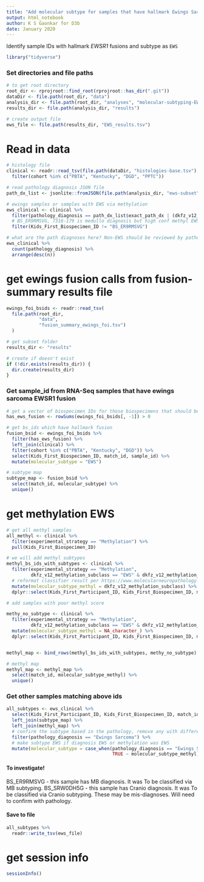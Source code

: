 ```yaml
---
title: "Add molecular subtype for samples that have hallmark Ewings Sarcoma fusions"
output: html_notebook
author: K S Gaonkar for D3b
date: January 2020
---
```


Identify sample IDs with hallmark _EWSR1_ fusions and subtype as `EWS` 

```r
library("tidyverse")
```

### Set directories and file paths

```r
# to get root directory
root_dir <- rprojroot::find_root(rprojroot::has_dir(".git"))
dataDir <- file.path(root_dir, "data")
analysis_dir <- file.path(root_dir, "analyses", "molecular-subtyping-EWS")
results_dir <- file.path(analysis_dir, "results")

# create output file
ews_file <- file.path(results_dir, "EWS_results.tsv")
```

# Read in data
```r
# histology file
clinical <- readr::read_tsv(file.path(dataDir, "histologies-base.tsv"), guess_max = 100000) %>%
  filter(cohort %in% c("PBTA", "Kentucky", "DGD", "PPTC"))

# read pathology diagnosis JSON file 
path_dx_list <- jsonlite::fromJSON(file.path(analysis_dir, "ews-subset", "EWS_subtyping_path_dx_strings.json"))

# ewings samples or samples with EWS via methylation
ews_clinical <- clinical %>%
  filter(pathology_diagnosis == path_dx_list$exact_path_dx | (dkfz_v12_methylation_subclass == "EWS" & dkfz_v12_methylation_subclass_score >= 0.8))  %>%
  # BS_ER9RMSVG, 7316-179 is medullo diagnosis but high conf methyl EWS, so needs inspection.   # Leave out of here for now
  filter(Kids_First_Biospecimen_ID != "BS_ER9RMSVG")

# what are the path diagnoses here? Non-EWS should be reviewed by pathology
ews_clinical %>%
  count(pathology_diagnosis) %>%
  arrange(desc(n))


```

# get ewings fusion calls from fusion-summary results file
```r
ewings_foi_bsids <- readr::read_tsv(
  file.path(root_dir, 
            "data", 
            "fusion_summary_ewings_foi.tsv")
  ) 

# get subset folder
results_dir <- "results"

# create if doesn't exist
if (!dir.exists(results_dir)) {
  dir.create(results_dir)
}
```

### Get sample_id from RNA-Seq samples that have ewings sarcoma EWSR1 fusion

```r
# get a vector of biospecimen IDs for those biospecimens that should be subtyped
has_ews_fusion <- rowSums(ewings_foi_bsids[, -1]) > 0

# get bs_ids which have hallmark fusion 
fusion_bsid <- ewings_foi_bsids %>%
  filter(has_ews_fusion) %>%
  left_join(clinical) %>%
  filter(cohort %in% c("PBTA", "Kentucky", "DGD")) %>%
  select(Kids_First_Biospecimen_ID, match_id, sample_id) %>%
  mutate(molecular_subtype = "EWS")

# subtype map 
subtype_map <- fusion_bsid %>%
  select(match_id, molecular_subtype) %>%
  unique()

```

# get methylation EWS
```r
# get all methyl samples
all_methyl <- clinical %>%
  filter(experimental_strategy == "Methylation") %>%
  pull(Kids_First_Biospecimen_ID)

# we will add methyl subtypes 
methyl_bs_ids_with_subtypes <- clinical %>%
  filter(experimental_strategy == "Methylation",
         dkfz_v12_methylation_subclass == "EWS" & dkfz_v12_methylation_subclass_score >= 0.8) %>%
  # reformat classifier result per https://www.molecularneuropathology.org/mnp/classifiers/11
  mutate(molecular_subtype_methyl = dkfz_v12_methylation_subclass) %>%
  dplyr::select(Kids_First_Participant_ID, Kids_First_Biospecimen_ID, match_id, sample_id, composition, tumor_descriptor, molecular_subtype_methyl) 

# add samples with poor methyl score

methy_no_subtype <- clinical %>% 
  filter(experimental_strategy == "Methylation",
         dkfz_v12_methylation_subclass == "EWS" & dkfz_v12_methylation_subclass_score < 0.8) %>% 
  mutate(molecular_subtype_methyl = NA_character_) %>%
  dplyr::select(Kids_First_Participant_ID, Kids_First_Biospecimen_ID, match_id, sample_id, composition, tumor_descriptor, molecular_subtype_methyl) 


methyl_map <- bind_rows(methyl_bs_ids_with_subtypes, methy_no_subtype)

# methyl map
methyl_map <- methyl_map %>%
  select(match_id, molecular_subtype_methyl) %>%
  unique()


```

### Get other samples matching above ids

```r

all_subtypes <- ews_clinical %>%
  select(Kids_First_Participant_ID, Kids_First_Biospecimen_ID, match_id, sample_id, composition, pathology_diagnosis) %>%
  left_join(subtype_map) %>%
  left_join(methyl_map) %>%
  # confirm the subtype based in the pathology, remove any with different pathology dx
  filter(pathology_diagnosis == "Ewings Sarcoma") %>% 
  # make subtype EWS if diagnosis EWS or methylation was EWS
  mutate(molecular_subtype = case_when(pathology_diagnosis == "Ewings Sarcoma" ~ "EWS",
                                       TRUE ~ molecular_subtype_methyl))

```

#### To investigate!
BS_ER9RMSVG - this sample has MB diagnosis. It was To be classified via MB subtyping.
BS_SRW0DH5G - this sample has Cranio diagnosis. It was To be classified via Cranio subtyping.
These may be mis-diagnoses. Will need to confirm with pathology.

#### Save to file

```r
all_subtypes %>%
  readr::write_tsv(ews_file)
```

# get session info
```r
sessionInfo()
```



